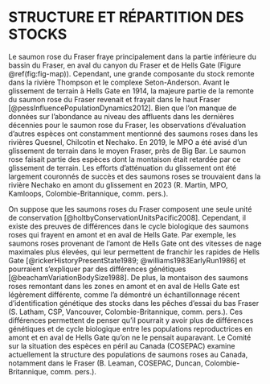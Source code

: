 # STRUCTURE ET RÉPARTITION DES STOCKS  

Le saumon rose du Fraser fraye principalement dans la partie inférieure du bassin du Fraser, en aval du canyon du Fraser et de Hells Gate (Figure \@ref(fig:fig-map)). 
Cependant, une grande composante du stock remonte dans la rivière Thompson et le complexe Seton-Anderson. Avant le glissement de terrain à Hells Gate en 1914, la majeure partie de la remonte du saumon rose du Fraser revenait et frayait dans le haut Fraser [@pessInfluencePopulationDynamics2012]. 
Bien que l’on manque de données sur l’abondance au niveau des affluents dans les dernières décennies pour le saumon rose du Fraser, les observations d’évaluation d’autres espèces ont constamment mentionné des saumons roses dans les rivières Quesnel, Chilcotin et Nechako. En 2019, le MPO a été avisé d’un glissement de terrain dans le moyen Fraser, près de Big Bar. Le saumon rose faisait partie des espèces dont la montaison était retardée par ce glissement de terrain. Les efforts d’atténuation du glissement ont été largement couronnés de succès et des saumons roses se trouvaient dans la rivière Nechako en amont du glissement en 2023 (R. Martin, MPO, Kamloops, Colombie-Britannique, comm. pers.).

On suppose que les saumons roses du Fraser composent une seule unité de conservation [@holtbyConservationUnitsPacific2008]. 
Cependant, il existe des preuves de différences dans le cycle biologique des saumons roses qui frayent en amont et en aval de Hells Gate. Par exemple, les saumons roses provenant de l’amont de Hells Gate ont des vitesses de nage maximales plus élevées, qui leur permettent de franchir les rapides de Hells Gate [@rickerHistoryPresentState1989; @williams1983EarlyRun1986] et pourraient s’expliquer par des différences génétiques [@beachamVariationBodySize1988]. De plus, la montaison des saumons roses remontant dans les zones en amont et en aval de Hells Gate est légèrement différente, comme l’a démontré un échantillonnage récent d’identification génétique des stocks dans les pêches d’essai du bas Fraser (S. Latham, CSP, Vancouver, Colombie-Britannique, comm. pers.). Ces différences permettent de penser qu’il pourrait y avoir plus de différences génétiques et de cycle biologique entre les populations reproductrices en amont et en aval de Hells Gate qu’on ne le pensait auparavant. Le Comité sur la situation des espèces en péril au Canada (COSEPAC) examine actuellement la structure des populations de saumons roses au Canada, notamment dans le Fraser (B. Leaman, COSEPAC, Duncan, Colombie-Britannique, comm. pers.).
